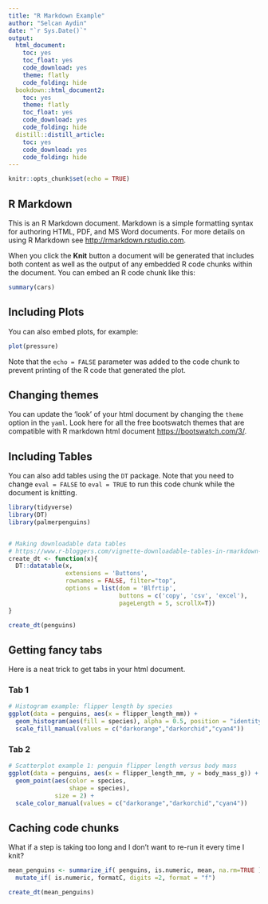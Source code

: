 ```yaml
---
title: "R Markdown Example"
author: "Selcan Aydin"
date: "`r Sys.Date()`"
output:
  html_document:
    toc: yes
    toc_float: yes
    code_download: yes
    theme: flatly
    code_folding: hide
  bookdown::html_document2:
    toc: yes
    theme: flatly
    toc_float: yes
    code_download: yes
    code_folding: hide
  distill::distill_article:
    toc: yes
    code_download: yes
    code_folding: hide
---
```


```r
knitr::opts_chunk$set(echo = TRUE)
```

## R Markdown

This is an R Markdown document. Markdown is a simple formatting syntax for authoring HTML, PDF, and MS Word documents. For more details on using R Markdown see <http://rmarkdown.rstudio.com>.

When you click the **Knit** button a document will be generated that includes both content as well as the output of any embedded R code chunks within the document. You can embed an R code chunk like this:

```r
summary(cars)
```

## Including Plots

You can also embed plots, for example:

```r
plot(pressure)
```

Note that the `echo = FALSE` parameter was added to the code chunk to prevent printing of the R code that generated the plot.

## Changing themes

You can update the 'look' of your html document by changing the `theme` option in the `yaml`. Look here for all the free bootswatch themes that are compatible with R markdown html document <https://bootswatch.com/3/>.

## Including Tables

You can also add tables using the `DT` package. Note that you need to change `eval = FALSE` to `eval = TRUE` to run this code chunk while the document is knitting.

```r

library(tidyverse)
library(DT)
library(palmerpenguins)


# Making downloadable data tables
# https://www.r-bloggers.com/vignette-downloadable-tables-in-rmarkdown-with-the-dt-package/
create_dt <- function(x){
  DT::datatable(x,
                extensions = 'Buttons',
                rownames = FALSE, filter="top",
                options = list(dom = 'Blfrtip',
                               buttons = c('copy', 'csv', 'excel'),
                               pageLength = 5, scrollX=T))
}

create_dt(penguins)

```

## Getting fancy tabs {.tabset .tabset-fade .tabset-pills}

Here is a neat trick to get tabs in your html document.

### Tab 1

```r

# Histogram example: flipper length by species
ggplot(data = penguins, aes(x = flipper_length_mm)) +
  geom_histogram(aes(fill = species), alpha = 0.5, position = "identity") +
  scale_fill_manual(values = c("darkorange","darkorchid","cyan4"))
```

### Tab 2

```r
# Scatterplot example 1: penguin flipper length versus body mass
ggplot(data = penguins, aes(x = flipper_length_mm, y = body_mass_g)) +
  geom_point(aes(color = species,
                 shape = species),
             size = 2) +
  scale_color_manual(values = c("darkorange","darkorchid","cyan4"))

```


## Caching code chunks

What if a step is taking too long and I don't want to re-run it every time I knit?

```r

mean_penguins <- summarize_if( penguins, is.numeric, mean, na.rm=TRUE ) %>% 
  mutate_if( is.numeric, formatC, digits =2, format = "f")

```


```r
create_dt(mean_penguins)
```

